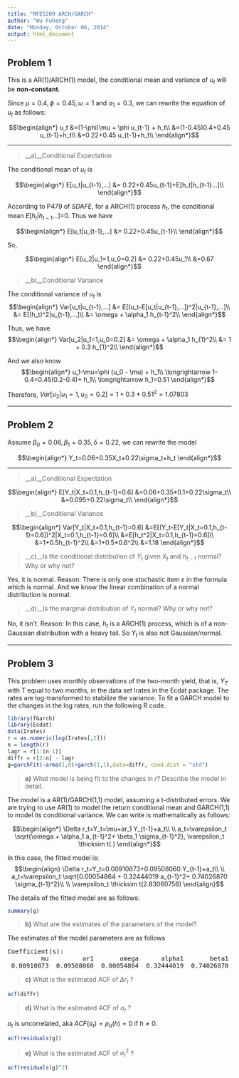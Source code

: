 ```yaml
---
title: "MFE5209 ARCH/GARCH"
author: "Wu Fuheng"
date: "Monday, October 06, 2014"
output: html_document
---
```

## Problem 1
This is a AR(1)/ARCH(1) model, the conditional mean and variance of $u_t$ will be __non-constant__.

Since $\mu=0.4, \phi=0.45, \omega=1$ and $\alpha_1=0.3$, we can rewrite the equation of $u_t$ as follows:

$$\begin{align*}
u_t 
&=(1-\phi)\mu + \phi u_{t-1} + h_t\\
&=(1-0.45)0.4+0.45 u_{t-1}+h_t\\
&=0.22+0.45 u_{t-1}+h_t\\
\end{align*}$$

----

>__a)__Conditional Expectation

The conditional mean of $u_t$ is

$$\begin{align*}
E[u_t|u_{t-1},...]
&= 0.22+0.45u_{t-1}+E[h_t|h_{t-1}...]\\
\end{align*}$$

According to P479 of *SDAFE*, for a ARCH(1) process $h_t$, the conditional mean $E[h_t|h_{t-1}...]$=0. Thus we have

$$\begin{align*}
E[u_t|u_{t-1},...]
&= 0.22+0.45u_{t-1}\\
\end{align*}$$

So,

$$\begin{align*}
E[u_2|u_1=1,u_0=0.2]
&= 0.22+0.45u_1\\
&=0.67
\end{align*}$$

>__b)__Conditional Variance

The conditional variance of $u_t$ is
$$\begin{align*}
Var[u_t|u_{t-1},...]
&= E[(u_t-E[u_t|u_{t-1},...])^2|u_{t-1},...]\\
&= E[(h_t)^2|u_{t-1},...]\\
&= \omega + \alpha_1 h_{t-1}^2\\
\end{align*}$$

Thus, we have
$$\begin{align*}
Var[u_2|u_1=1,u_0=0.2]
&= \omega + \alpha_1 h_{1}^2\\
&= 1 + 0.3 h_{1}^2\\
\end{align*}$$

And we also know
$$\begin{align*}
u_1-\mu=\phi (u_0 - \mu) + h_1\\
\longrightarrow 1-0.4=0.45(0.2-0.4)+ h_1\\
\longrightarrow h_1=0.51
\end{align*}$$

Therefore, $Var[u_2|u_1=1,u_0=0.2]=1+0.3*0.51^2=1.07803$

---

## Problem 2
Assume $\beta_0=0.06, \beta_1=0.35, \delta=0.22$, we can rewrite the model

$$\begin{align*}
Y_t=0.06+0.35X_t+0.22\sigma_t+h_t
\end{align*}$$

----

>__a)__Conditional Expectation

$$\begin{align*}
E[Y_t|X_t=0.1,h_{t-1}=0.6]
&=0.06+0.35*0.1+0.22\sigma_t\\
&=0.095+0.22\sigma_t\\
\end{align*}$$

>__b)__Conditional Variance

$$\begin{align*}
Var[Y_t|X_t=0.1,h_{t-1}=0.6]
&=E[(Y_t-E[Y_t|X_t=0.1,h_{t-1}=0.6])^2|X_t=0.1,h_{t-1}=0.6]\\
&=E[h_t^2|X_t=0.1,h_{t-1}=0.6]\\
&=1+0.5h_{t-1}^2\\
&=1+0.5*0.6^2\\
&=1.18
\end{align*}$$

>__c)__Is the conditional distribution of $Y_t$ given $X_t$ and $h_{t-1}$ normal? Why or why not?

Yes, it is normal.
Reason: There is only one stochastic item $\varepsilon$ in the formula which is normal. And we know the linear combination of a normal distribution is normal.

>__d)__Is the marginal distribution of $Y_t$ normal? Why or why not?

No, it isn't.
Reason: In this case, $h_t$ is a ARCH(1) process, which is of a non-Gaussian distribution with a heavy tail. So $Y_t$ is also not Gaussian/normal.

----

## Problem 3

This problem uses monthly observations of the two-month yield, that is, $Y_T$ with T 
equal to two months, in the data set Irates in the Ecdat package. The rates are 
log-transformed to stabilize the variance. To fit a GARCH model to the changes in the 
log rates, run the following R code.

```r
library(fGarch)
library(Ecdat)
data(Irates)
r = as.numeric(log(Irates[,2]))
n = length(r)
lagr = r[1:(n-1)]
diffr = r[2:n] - lagr
g=garchFit(~arma(1,0)+garch(1,1),data=diffr, cond.dist = "std")
```

>__a)__ What model is being fit to the changes in $r$? Describe the model in detail.

The model is a AR(1)/GARCH(1,1) model, assuming a t-distributed errors. We are trying to use AR(1) to model the return conditional mean and GARCH(1,1) to model its conditional variance. We can write is mathematically as follows:

$$\begin{align*}
\Delta r_t=Y_t=\mu+ar_1 Y_{t-1}+a_t\\
\\
a_t=\varepsilon_t \sqrt{\omega + \alpha_1 a_{t-1}^2+ \beta_1 \sigma_{t-1}^2},  
\varepsilon_t \thicksim t(.)
\end{align*}$$

In this case, the fitted model is:
$$\begin{align}
\Delta r_t=Y_t=0.00910873+0.09508060 Y_{t-1}+a_t\\
\\
a_t=\varepsilon_t \sqrt{0.00054864 + 0.32444019 a_{t-1}^2+ 0.74026870 \sigma_{t-1}^2}\\
\\
\varepsilon_t \thicksim t(2.83060758)
\end{align}$$

The details of the fitted model are as follows:
```r
summary(g)
```

>__b)__ What are the estimates of the parameters of the model?

The estimates of the model parameters are as follows

<PRE>
Coefficient(s):
         mu         ar1       omega      alpha1       beta1       shape  
 0.00910873  0.09508060  0.00054864  0.32444019  0.74026870  2.83060758  
</PRE>

>__c)__ What is the estimated ACF of $\Delta r_t$ ?

```r
acf(diffr)
```

>__d)__ What is the estimated ACF of $a_t$ ?

$a_t$ is uncorrelated, aka $ACF(a_t)=\rho_a(h)=0$ if $h\neq 0$.
```r
acf(residuals(g))
```

>__e)__ What is the estimated ACF of ${a_t}^2$ ?

```r
acf(residuals(g)^2)
```



